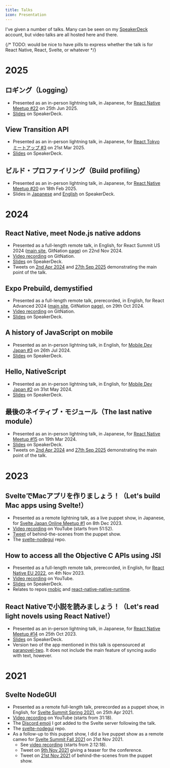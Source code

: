 ```yaml
---
title: Talks
icon: Presentation
---
```


I've given a number of talks. Many can be seen on my [SpeakerDeck](https://speakerdeck.com/shirakaba) account, but video talks are all hosted here and there.

{/* TODO: would be nice to have pills to express whether the talk is for React Native, React, Svelte, or whatever */}

# 2025

## ロギング（Logging）

- Presented as an in-person lightning talk, in Japanese, for [React Native Meetup \#22](https://react-native-meetup.connpass.com/event/356917/) on 25th Jun 2025.
- [Slides](https://speakerdeck.com/shirakaba/rogingu) on SpeakerDeck.

## View Transition API

- Presented as an in-person lightning talk, in Japanese, for [React Tokyo ミートアップ \#3](https://react-tokyo.connpass.com/event/345893/) on 21st Mar 2025.
- [Slides](https://speakerdeck.com/shirakaba/view-transition-api) on SpeakerDeck.

## ビルド・プロファイリング（Build profiling）

- Presented as an in-person lightning talk, in Japanese, for [React Native Meetup \#20](https://react-native-meetup.connpass.com/event/340533/) on 18th Feb 2025.
- Slides in [Japanese](https://speakerdeck.com/shirakaba/birudopurohuairingu) and [English](https://speakerdeck.com/shirakaba/build-profiling) on SpeakerDeck.

# 2024

## React Native, meet Node.js native addons

- Presented as a full-length remote talk, in English, for React Summit US 2024 ([main site](https://reactsummit.us/2024/), GitNation [page](https://gitnation.com/events/react-summit-us-2024)) on 22nd Nov 2024.
- [Video recording](https://gitnation.com/contents/react-native-meet-nodejs-native-addons/video) on GitNation.
- [Slides](https://speakerdeck.com/shirakaba/react-native-meet-node-dot-js-native-addons) on SpeakerDeck.
- Tweets on [2nd Apr 2024](https://x.com/birch_js/status/1774855694271045666) and [27th Sep 2025](https://x.com/birch_js/status/1971619696991740259) demonstrating the main point of the talk.

## Expo Prebuild, demystified

- Presented as a full-length remote talk, prerecorded, in English, for React Advanced 2024 ([main site](https://reactadvanced.com/2024/), GitNation [page](https://gitnation.com/events/react-advanced-conference-2024)), on 29th Oct 2024.
- [Video recording](https://gitnation.com/contents/expo-prebuild-demystified/video) on GitNation.
- [Slides](https://speakerdeck.com/shirakaba/expo-prebuild-demystified) on SpeakerDeck.

## A history of JavaScript on mobile

- Presented as an in-person lightning talk, in English, for [Mobile Dev Japan \#3](https://mobiledev-japan.connpass.com/event/323178/) on 26th Jul 2024.
- [Slides](https://speakerdeck.com/shirakaba/a-history-of-javascript-on-mobile) on SpeakerDeck.

## Hello, NativeScript

- Presented as an in-person lightning talk, in English, for [Mobile Dev Japan \#2](https://mobiledev-japan.connpass.com/event/319128/) on 31st May 2024.
- [Slides](https://speakerdeck.com/shirakaba/hello-nativescript) on SpeakerDeck.

## 最後のネイティブ・モジュール（The last native module）

- Presented as an in-person lightning talk, in Japanese, for [React Native Meetup \#15](https://react-native-meetup.connpass.com/event/310838/) on 19th Mar 2024.
- [Slides](https://speakerdeck.com/shirakaba/zui-hou-noneiteibumoziyuru) on SpeakerDeck.
- Tweets on [2nd Apr 2024](https://x.com/birch_js/status/1774855694271045666) and [27th Sep 2025](https://x.com/birch_js/status/1971619696991740259) demonstrating the main point of the talk.

# 2023

## SvelteでMacアプリを作りましょう！（Let's build Mac apps using Svelte!）

- Presented as a remote lightning talk, as a live puppet show, in Japanese, for [Svelte Japan Online Meetup \#1](https://svelte-jp.connpass.com/event/297474/) on 8th Dec 2023.
- [Video recording](https://www.youtube.com/live/tCbAIWYKTSk?t=3112s) on YouTube (starts from 51:52).
- [Tweet](https://x.com/birch_js/status/1733095060214825300) of behind-the-scenes from the puppet show.
- The [svelte-nodegui](https://github.com/nodegui/svelte-nodegui) repo.

## How to access all the Objective C APIs using JSI

- Presented as a full-length remote talk, prerecorded, in English, for [React Native EU 2022](https://www.react-native.eu/2022), on 4th Nov 2023.
- [Video recording](https://www.youtube.com/watch?v=foEacW-Ze3w) on YouTube.
- [Slides](https://speakerdeck.com/shirakaba/how-to-access-all-the-objective-c-apis-using-jsi) on SpeakerDeck.
- Relates to repos [rnobjc](https://github.com/shirakaba/rnobjc) and [react-native-native-runtime](https://github.com/shirakaba/react-native-native-runtime).

## React Nativeで小説を読みましょう！（Let's read light novels using React Native!）

- Presented as an in-person lightning talk, in Japanese, for [React Native Meetup \#14](https://react-native-meetup.connpass.com/event/299396/) on 25th Oct 2023.
- [Slides](https://speakerdeck.com/shirakaba/react-nativedexiao-shuo-wodu-mimasiyou) on SpeakerDeck.
- Version two of the app mentioned in this talk is opensourced at [paranovel-two](https://github.com/shirakaba/paranovel-two). It does not include the main feature of syncing audio with text, however.

# 2021

## Svelte NodeGUI

- Presented as a remote full-length talk, prerecorded as a puppet show, in English, for [Svelte Summit Spring 2021](https://www.sveltesociety.dev/events/2021-summit-spring), on 25th Apr 2021.
- [Video recording](https://www.youtube.com/live/fnr9XWvjJHw?si=LqcWXzBNnXRjNV6S&t=1878) on YouTube (starts from 31:18).
- The [Discord emoji](https://x.com/birch_js/status/1387557771931963392) I got added to the Svelte server following the talk.
- The [svelte-nodegui](https://github.com/nodegui/svelte-nodegui) repo.
- As a follow-up to this puppet show, I did a live puppet show as a remote cameo for [Svelte Summit Fall 2021](https://www.sveltesociety.dev/events/2021-summit-fall) on 21st Nov 2021.
  - See [video recording](https://www.youtube.com/live/1Df-9EKvZr0?si=3YwYvogp3d_yT9_c&t=7938) (starts from 2:12:18).
  - Tweet on [9th Nov 2021](https://x.com/birch_js/status/1458071882679214085) giving a teaser for the conference.
  - Tweet on [21st Nov 2021](https://x.com/birch_js/status/1462204150385623051) of behind-the-scenes from the puppet show.
